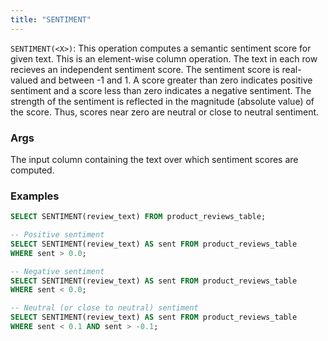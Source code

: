 ```yaml
---
title: "SENTIMENT"
---
```


`SENTIMENT(<X>)`: This operation computes a semantic sentiment score for given text.
This is an element-wise column operation. The text in each row recieves an independent sentiment score.
The sentiment score is real-valued and between -1 and 1. A score greater than zero indicates positive sentiment 
and a score less than zero indicates a negative sentiment. The strength of the sentiment is reflected in
the magnitude (absolute value) of the score. Thus, scores near zero are neutral or close to neutral sentiment.

### Args

<ParamField query="X" type="VARCHAR">
  The input column containing the text over which sentiment scores are computed.
</ParamField>

### Examples

```sql
SELECT SENTIMENT(review_text) FROM product_reviews_table;
```


```sql
-- Positive sentiment
SELECT SENTIMENT(review_text) AS sent FROM product_reviews_table
WHERE sent > 0.0;

-- Negative sentiment
SELECT SENTIMENT(review_text) AS sent FROM product_reviews_table
WHERE sent < 0.0;

-- Neutral (or close to neutral) sentiment
SELECT SENTIMENT(review_text) AS sent FROM product_reviews_table
WHERE sent < 0.1 AND sent > -0.1;
```